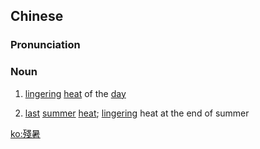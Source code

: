 {{also|残暑}}
==Chinese==
{{zh-forms|s=残暑}}

===Pronunciation===
{{zh-pron
|m=cánshǔ
|cat=n
}}

===Noun===
{{zh-noun}}

# {{lb|zh|literary}} [[lingering]] [[heat]] of the [[day]]
# {{lb|zh|literary}} [[last]] [[summer]] [[heat]]; [[lingering]] heat at the end of summer

[[ko:殘暑]]